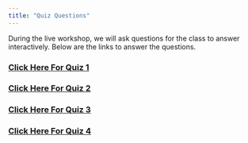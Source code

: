 ```yaml
---
title: "Quiz Questions"
---
```


During the live workshop, we will ask questions for the class to answer
interactively. Below are the links to answer the questions.

### [Click Here For Quiz 1](https://goo.gl/forms/JYQVIjlKAV6aXrIz1)

### [Click Here For Quiz 2](https://goo.gl/forms/bKamQXwgHSkQqSR73)

### [Click Here For Quiz 3](https://goo.gl/forms/fWGBjvZERNbXdaWF3)

### [Click Here For Quiz 4]()
